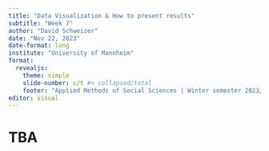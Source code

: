 ```yaml
---
title: "Data Visualization & How to present results"
subtitle: "Week 7"
author: "David Schweizer"
date: "Nov 22, 2023"
date-format: long
institute: "University of Mannheim"
format: 
  revealjs:
    theme: simple
    slide-number: c/t #< collapsed/total
    footer: "Applied Methods of Social Sciences | Winter semester 2023/24 | University of Innsbruck"
editor: visual
---
```


# TBA
